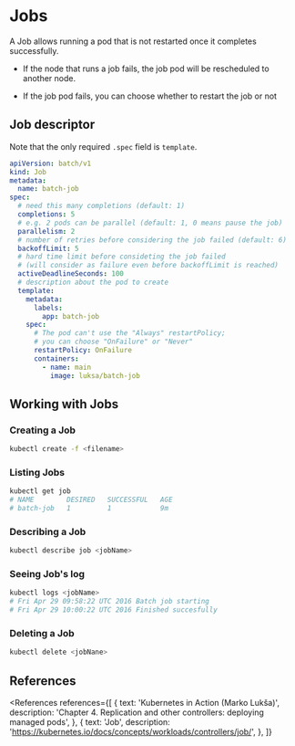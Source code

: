 
# Jobs

A Job allows running a pod that is not restarted once it completes successfully.

- If the node that runs a job fails, the job pod will be rescheduled to another node.

- If the job pod fails, you can choose whether to restart the job or not

## Job descriptor

Note that the only required `.spec` field is `template`.

```yaml
apiVersion: batch/v1
kind: Job
metadata:
  name: batch-job
spec:
  # need this many completions (default: 1)
  completions: 5
  # e.g. 2 pods can be parallel (default: 1, 0 means pause the job)
  parallelism: 2
  # number of retries before considering the job failed (default: 6)
  backoffLimit: 5
  # hard time limit before consideting the job failed
  # (will consider as failure even before backoffLimit is reached)
  activeDeadlineSeconds: 100
  # description about the pod to create
  template:
    metadata:
      labels:
        app: batch-job
    spec:
      # The pod can't use the "Always" restartPolicy;
      # you can choose "OnFailure" or "Never"
      restartPolicy: OnFailure
      containers:
        - name: main
          image: luksa/batch-job
```

## Working with Jobs

### Creating a Job

```bash
kubectl create -f <filename>
```

### Listing Jobs

```bash
kubectl get job
# NAME        DESIRED   SUCCESSFUL   AGE
# batch-job   1         1            9m
```

### Describing a Job

```bash
kubectl describe job <jobName>
```

### Seeing Job's log

```bash
kubectl logs <jobName>
# Fri Apr 29 09:58:22 UTC 2016 Batch job starting
# Fri Apr 29 10:00:22 UTC 2016 Finished succesfully
```

### Deleting a Job

```bash
kubectl delete <jobNane>
```

## References

<References
  references={[
    {
      text: 'Kubernetes in Action (Marko Lukša)',
      description: 'Chapter 4. Replication and other controllers: deploying managed pods',
    },
    {
      text: 'Job',
      description: 'https://kubernetes.io/docs/concepts/workloads/controllers/job/',
    },
  ]}
></References>
